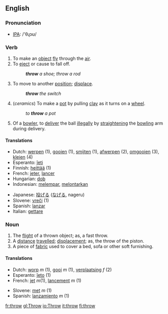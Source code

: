 ==English==

===Pronunciation===
* [[IPA]]: /'θɻɔʊ/

===Verb===
{{irregverb|'''to throw'''|'''[[throws]]'''|'''[[threw]]'''|'''[[thrown]]'''|'''[[throwing]]'''}}

# To make an [[object]] [[fly]] through the [[air]].
# To [[eject]] or cause to fall off.
#: '''''throw''' a shoe; throw a rod''
# To move to another [[position]]; [[displace]].
#: '''''throw''' the switch''
# (''ceramics'') To make a [[pot]] by pulling [[clay]] as it turns on a [[wheel]].
#: ''to '''throw''' a pot''
# {{Cricket}} Of a [[bowler]], to [[deliver]] the ball [[illegal]]ly by [[straighten]]ing the [[bowling]] arm during delivery.

====Translations====
{{top}}
*Dutch: [[werpen]] (1), [[gooien]] (1), [[smijten]] (1), [[afwerpen]] (2), [[omgooien]] (3), [[kleien]] (4)
*Esperanto: [[ĵeti]]
*Finnish: [[heittää]] (1)
*French: [[jeter]], [[lancer]]
*Hungarian: [[dob]]
*Indonesian: [[lempar|melempar]], [[lontar|melontarkan]]
{{mid}}
*Japanese: [[投げる]] ([[なげる]], nageru)
*Slovene: [[vreči]] (1)
*Spanish: [[lanzar]]
*Italian: [[gettare]]
{{bottom}}

===Noun===
{{en-noun|throw|throws}}

# The [[flight]] of a thrown object; as, a fast throw.
# A [[distance]] [[travel]]led; [[displace]]ment; as, the throw of the piston.
# A piece of [[fabric]] used to cover a bed, sofa or other soft furnishing.

====Translations====
{{top}}
*Dutch: [[worp]] ''m'' (1), [[gooi]] ''m'' (1), [[verplaatsing]] ''f'' (2)
*Esperanto: [[ĵeto]] (1)
*French: [[jet]]  ''m''(1), [[lancement]] ''m'' (1)
{{mid}}
*Slovene: [[met]] ''m'' (1)
*Spanish: [[lanzamiento]] ''m'' (1)
{{bottom}}

[[fr:throw]]
[[gl:Throw]]
[[io:Throw]]
[[it:throw]]
[[fi:throw]]